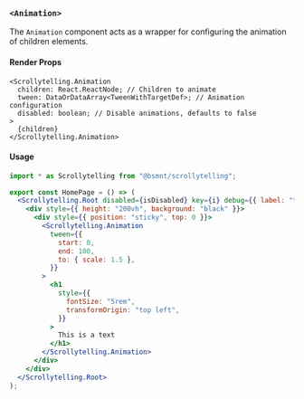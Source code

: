 ### `<Animation>`

The `Animation` component acts as a wrapper for configuring the animation of children elements.

#### Render Props

```tsx
<Scrollytelling.Animation
  children: React.ReactNode; // Children to animate
  tween: DataOrDataArray<TweenWithTargetDef>; // Animation configuration
  disabled: boolean; // Disable animations, defaults to false
>
  {children}
</Scrollytelling.Animation>
```

#### Usage

```jsx copy
import * as Scrollytelling from "@bsmnt/scrollytelling";

export const HomePage = () => (
  <Scrollytelling.Root disabled={isDisabled} key={i} debug={{ label: "texts" }}>
    <div style={{ height: "200vh", background: "black" }}>
      <div style={{ position: "sticky", top: 0 }}>
        <Scrollytelling.Animation
          tween={{
            start: 0,
            end: 100,
            to: { scale: 1.5 },
          }}
        >
          <h1
            style={{
              fontSize: "5rem",
              transformOrigin: "top left",
            }}
          >
            This is a text
          </h1>
        </Scrollytelling.Animation>
      </div>
    </div>
  </Scrollytelling.Root>
);
```
